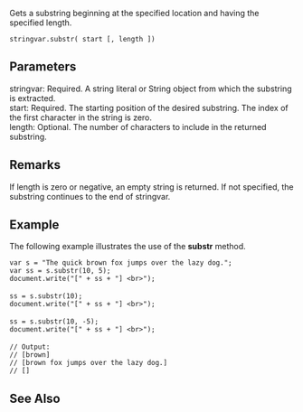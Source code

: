 Gets a substring beginning at the specified location and having the specified length.

 stringvar.substr( start [, length ]) 
==Parameters==
; stringvar: Required. A string literal or String object from which the substring is extracted.
; start: Required. The starting position of the desired substring. The index of the first character in the string is zero.
; length: Optional. The number of characters to include in the returned substring.

==Remarks==
If length is zero or negative, an empty string is returned. If not specified, the substring continues to the end of stringvar.


==Example==
The following example illustrates the use of the '''substr''' method.

 var s = "The quick brown fox jumps over the lazy dog.";
 var ss = s.substr(10, 5);  
 document.write("[" + ss + "] &lt;br&gt;");
 
 ss = s.substr(10);
 document.write("[" + ss + "] &lt;br&gt;");
 
 ss = s.substr(10, -5);
 document.write("[" + ss + "] &lt;br&gt;");
 
 // Output:
 // [brown] 
 // [brown fox jumps over the lazy dog.] 
 // []

==See Also==

              
